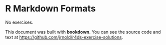 # R Markdown Formats

No exercises.

This document was built with **bookdown**. You can see the source code and text at <https://github.com/jrnold/r4ds-exercise-solutions>.
